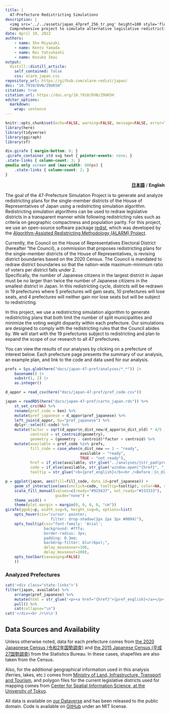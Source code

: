 ```yaml
---
title: | 
  47-Prefecture Redistricting Simulations
description: |
  <img src='../../assets/japan_47pref_256_tr.png' height=100 style='float: left; margin: -18px 8px -2px 0;'>
  Comprehensive project to simulate alternative legislative redistricting plans of House of Representatives for all 47 prefectures in Japan.
date: April 19, 2022
authors:
    - name: Sho Miyazaki
    - name: Kento Yamada
    - name: Rei Yatsuhashi
    - name: Kosuke Imai
output:
  distill::distill_article:
    self_contained: false
    css: alarm_japan.css
repository_url: https://github.com/alarm-redist/japan/
doi: "10.7910/DVN/Z9UKSH"
citation: true
citation_url: https://doi.org/10.7910/DVN/Z9UKSH
editor_options: 
  markdown: 
    wrap: sentence
---
```


```r
knitr::opts_chunk$set(echo=FALSE, warning=FALSE, message=FALSE, error=TRUE)
library(here)
library(tidyverse)
library(ggiraph)
library(sf)
```

```css
div.girafe { margin-bottom: 0; }
.girafe_container_std svg text { pointer-events: none; }
.state-links { column-count: 3; }
@media only screen and (max-width: 600px) {
    .state-links { column-count: 2; }
}
```

<p style="text-align:right;">[**日本語**](../index.html) / **English**</p>

The goal of the 47-Prefecture Simulation Project is to generate and analyze redistricting plans for the single-member districts of the House of Representatives of Japan using a redistricting simulation algorithm. 
Redistricting simulation algorithms can be used to redraw legislative districts in a transparent manner while following redistricting rules such as criteria on geographic compactness and population parity.
For this project, we use an open-source software package [redist](https://alarm-redist.github.io/about.html), which was developed by the [Algorithm-Assisted Redistricting Methodology (ALARM) Project](https://alarm-redist.github.io/).

Currently, the Council on the House of Representatives Electoral District (hereafter “the Council), a commission that proposes redistricting plans for the single-member districts of the House of Representatives, is revising district boundaries based on the 2020 Census. 
The Council is mandated to redraw district boundaries so that the nation-wide maximum-minimum ratio of voters per district falls under 2.  
Specifically, the number of Japanese citizens in the largest district in Japan must be no larger than twice the number of Japanese citizens in the smallest district in Japan. 
In this redistricting cycle, districts will be redrawn in 19 prefectures where 5 prefectures will gain seats, 10 prefectures will lose seats, and 4 prefectures will neither gain nor lose seats but will be subject to redistricting.

In this project, we use a redistricting simulation algorithm to generate redistricting plans that both limit the number of split municipalities and minimize the voting weight disparity within each prefecture. 
Our simulations are designed to comply with the redistricting rules that the Council abides by. 
We will start with the 19 prefectures subject to redistricting and plan to expand the scope of our research to all 47 prefectures.


You can view the results of our analyses by clicking on a prefecture of interest below.
Each prefecture page presents the summary of our analysis, an example plan, and link to the code and data used for our analysis.

```r
prefs = Sys.glob(here("docs/japan-47-pref/analyses/*_*")) |>
    basename() |>
    substr(1, 2) |>
    as.integer()
```

```r
d_appor = read_csv(here("docs/japan-47-pref/pref_code.csv"))

japan = readRDS(here("docs/japan-47-pref/carto_japan.rds")) %>%
    st_set_crs(NA) %>%
    rename(pref_code = ken) %>%
    mutate(pref_japanese = d_appor$pref_japanese) %>%
    left_join(d_appor, by="pref_japanese") %>%
    dplyr::select(-code) %>%
    mutate(factor = sqrt(d_appor$n_dist_new/d_appor$n_dist_old) * 4/5 ,
           centroid = st_centroid(geometry),
           geometry = (geometry - centroid)*factor + centroid) %>%
    mutate(available = pref_code %in% prefs,
           fill_code = case_when(n_dist_new == 1 ~ "ready",
                                 available ~ "ready",
                                 TRUE ~ "not_ready"),
           href = if_else(available, str_glue("../analyses/{str_pad(pref_code, 2, pad = '0')}_{tolower(pref_english)}/"), "#"),
           code = if_else(available, str_glue('window.open("{href}", "_self")'), ""),
           tooltip = str_glue("<b>{pref_english}</b><br />Before：{n_dist_old} districts<br />After：{n_dist_new} districts"))

p = ggplot(japan, aes(fill=fill_code, data_id=pref_japanese)) +
    geom_sf_interactive(aes(onclick=code, tooltip=tooltip), color=NA, size=0.0) +
    scale_fill_manual(values=c(ready="#925637", not_ready="#333333"), 
                      guide="none") +
    theme_void() +
    theme(plot.margin = margin(0, 0, 0, 0, "cm"))
girafe(ggobj=p, width_svg=9, height_svg=6, options=list(
    opts_hover(css="cursor: pointer;
                    filter: drop-shadow(2px 2px 3px #0004)"),
    opts_tooltip(css="font-family: 'Arial'; 
                 background: #fffa; 
                 border-radius: 3px; 
                 padding: 0.3em;
                 backdrop-filter: blur(6px);",
                 delay_mouseover=100,
                 delay_mouseout=100),
    opts_toolbar(saveaspng=FALSE)
    ))
```

### Analyzed Prefectures

```r
cat('<div class="state-links">')
filter(japan, available) %>%
    arrange(pref_japanese) %>%
    mutate(html = str_glue('<p><a href="{href}">{pref_english}</a></p>')) %>%
    pull() %>%
    cat(collapse="\n")
cat('</div><br />\n\n')
```


## Data Sources and Availability {.appendix}

Unless otherwise noted, data for each prefecture comes from [the 2020 Japapnese Census (令和2年国勢調査)](https://www.e-stat.go.jp/stat-search/files?page=1&toukei=00200521&tstat=000001136464&cycle=0&tclass1=000001136472) and [the 2015 Japanese Census (平成27国勢調査)](https://www.e-stat.go.jp/stat-search/files?page=1&toukei=00200521&tstat=000001080615) from the Statistics Bureau.
In these cases, shapefiles are also taken from the Census.

Also, for the additional geographical information used in this analysis (ferries, lakes, etc.)  comes from [Ministry of Land, Infrastructure, Transport and Tourism](https://nlftp.mlit.go.jp/ksj/index.html), and polygon files for the current legislative districts used for mapping comes from [Center for Spatial Information Science, at the University of Tokyo](https://home.csis.u-tokyo.ac.jp/~nishizawa/senkyoku/). 

All data is available on [our Dataverse](https://doi.org/10.7910/DVN/Z9UKSH) and has been released to the public domain.
Code is available on [GitHub](https://github.com/alarm-redist/japan) under an MIT license.

